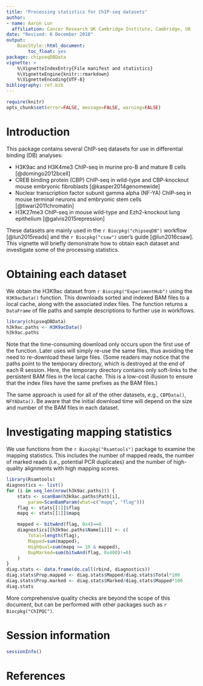 ```yaml
---
title: "Processing statistics for ChIP-seq datasets"
author:
- name: Aaron Lun
  affiliation: Cancer Research UK Cambridge Institute, Cambridge, UK
date: "Revised: 6 December 2018"
output:
    BiocStyle::html_document:
        toc_float: yes
package: chipseqDBData 
vignette: >
    %\VignetteIndexEntry{File manifest and statistics}
    %\VignetteEngine{knitr::rmarkdown}
    %\VignetteEncoding{UTF-8}    
bibliography: ref.bib
---
```


```r
require(knitr)
opts_chunk$set(error=FALSE, message=FALSE, warning=FALSE)
```

# Introduction

This package contains several ChIP-seq datasets for use in differential binding (DB) analyses:

- H3K9ac and H3K4me3 ChIP-seq in murine pro-B and mature B cells [@domingo2012bcell]
- CREB binding protein (CBP) ChIP-seq in wild-type and CBP-knockout mouse embryonic fibroblasts [@kasper2014genomewide]
- Nuclear transcription factor subunit gamma alpha (NF-YA) ChIP-seq in mouse terminal neurons and embryonic stem cells [@tiwari2011chromatin]
- H3K27me3 ChIP-seq in mouse wild-type and Ezh2-knockout lung epithelium [@galvis2015repression]

These datasets are mainly used in the `r Biocpkg("chipseqDB")` workflow [@lun2015reads] and the `r Biocpkg("csaw")` user's guide [@lun2016csaw].
This vignette will briefly demonstrate how to obtain each dataset and investigate some of the processing statistics.

# Obtaining each dataset

We obtain the H3K9ac dataset from `r Biocpkg("ExperimentHub")` using the `H3K9acData()` function.
This downloads sorted and indexed BAM files to a local cache, along with the associated index files.
The function returns a `DataFrame` of file paths and sample descriptions to further use in workflows.

```r
library(chipseqDBData)
h3k9ac.paths <- H3K9acData()
h3k9ac.paths
```

Note that the time-consuming download only occurs upon the first use of the function.
Later uses will simply re-use the same files, thus avoiding the need to re-download these large files.
(Some readers may notice that the paths point to the temporary directory, which is destroyed at the end of each R session.
Here, the temporary directory contains only soft-links to the persistent BAM files in the local cache.
This is a low-cost illusion to ensure that the index files have the same prefixes as the BAM files.)

The same approach is used for all of the other datasets, e.g., `CBPData()`, `NFYAData()`.
Be aware that the initial download time will depend on the size and number of the BAM files in each dataset.

# Investigating mapping statistics

We use functions from the `r Biocpkg("Rsamtools")` package to examine the mapping statistics.
This includes the number of mapped reads, the number of marked reads (i.e., potential PCR duplicates) and the number of high-quality alignments with high mapping scores.

```r
library(Rsamtools)
diagnostics <- list()
for (i in seq_len(nrow(h3k9ac.paths))) {
    stats <- scanBam(h3k9ac.paths$Path[i], 
        param=ScanBamParam(what=c("mapq", "flag")))
    flag <- stats[[1]]$flag
    mapq <- stats[[1]]$mapq

    mapped <- bitwAnd(flag, 0x4)==0
    diagnostics[[h3k9ac.paths$Name[i]]] <- c(
        Total=length(flag), 
        Mapped=sum(mapped),
        HighQual=sum(mapq >= 10 & mapped),
        DupMarked=sum(bitwAnd(flag, 0x400)!=0)
    )
}
diag.stats <- data.frame(do.call(rbind, diagnostics))
diag.stats$Prop.mapped <- diag.stats$Mapped/diag.stats$Total*100
diag.stats$Prop.marked <- diag.stats$Marked/diag.stats$Mapped*100
diag.stats
```

More comprehensive quality checks are beyond the scope of this document, but can be performed with other packages such as `r Biocpkg("ChIPQC")`.

# Session information

```r
sessionInfo()
```

# References
